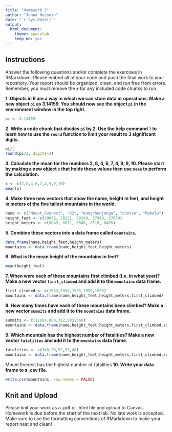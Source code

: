 ```yaml
---
title: "Homework 2"
author: "Jenna Hussein"
date: "`r Sys.Date()`"
output:
  html_document: 
    theme: spacelab
    keep_md: yes
---
```


## Instructions
Answer the following questions and/or complete the exercises in RMarkdown. Please embed all of your code and push the final work to your repository. Your report should be organized, clean, and run free from errors. Remember, you must remove the `#` for any included code chunks to run.  

**1. Objects in R are a way in which we can store data or operations. Make a new object `pi` as 3.14159. You should now see the object `pi` in the environment window in the top right.** 
```r
pi <- 3.14159
```

**2. Write a code chunk that divides `pi` by 2. Use the help command `?` to learn how to use the `round` function to limit your result to 3 significant digits.**  
```r
pi/2
round(pi/2, digits=3)
```

**3. Calculate the mean for the numbers 2, 8, 4, 6, 7, 4, 9, 9, 10. Please start by making a new object `x` that holds these values then use `mean` to perform the calculation.**  
```r
x <- c(2,8,4,6,7,4,9,9,10)
mean(x)
```

**4. Make three new vectors that show the name, height in feet, and height in meters of the five tallest mountains in the world.**
```r
name <- c("Mount_Everest", "K2", "Kangchenjunga", "Lhotse", "Makalu")
height_feet <- c(29032, 28251, 28169, 27940, 27838)
height_meters <- c(8849, 8611, 8586, 8516, 8485)
```

**5. Combine these vectors into a data frame called `mountains`.**
```r
data.frame(name,height_feet,height_meters)
mountains <- data.frame(name,height_feet,height_meters)
```

**6. What is the mean height of the mountains in feet?**
```r
mean(height_feet)
```

**7. When were each of these mountains first climbed (i.e. in what year)? Make a new vector `first_climbed` and add it to the `mountains` data frame.**
```r
first_climbed <- c(1953,1954,1955,1956,1955)
mountains <- data.frame(name,height_feet,height_meters,first_climbed)
```

**8. How many times have each of these mountains been climbed? Make a new vector `summits` and add it to the `mountains` data frame.**
```r
summits <- c(12884,800,312,933,560)
mountains <- data.frame(name,height_feet,height_meters,first_climbed,summits)
```

**9. Which mountain has the highest number of fatalities? Make a new vector `fatalities` and add it to the `mountains` data frame.**
```r
fatalities <- c(340,96,52,33,48)
mountains <- data.frame(name,height_feet,height_meters,first_climbed,summits,fatalities)
```
Mount Everest has the highest number of fatalities
**10. Write your data frame to a .csv file.**
```r
write.csv(mountains, row.names = FALSE)
```

## Knit and Upload
Please knit your work as a .pdf or .html file and upload to Canvas. Homework is due before the start of the next lab. No late work is accepted. Make sure to use the formatting conventions of RMarkdown to make your report neat and clean!  